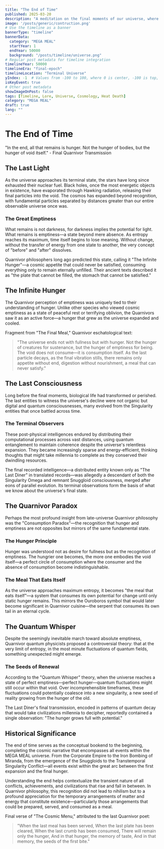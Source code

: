 ```yaml
---
title: "The End of Time"
published: 2025-03-20
description: "A meditation on the final moments of our universe, where emptiness and hunger become one and the same."
image: '/posts/generic/contruction.png'
# Use the timeline as a banner
bannerType: "timeline"
bannerData:
  category: "MEGA MEAL"
  startYear: 1
  endYear: 50000
  background: "/posts/timeline/universe.png"
# Regular post metadata for timeline integration
timelineYear: 50000
timelineEra: "final-epoch"
timelineLocation: "Terminal Universe"
yIndex: -1  # Values from -100 to 100, where 0 is center, -100 is top, 100 is bottom
isKeyEvent: true
# Other post metadata
showImageOnPost: false
tags: [Timeline, Lore, Universe, Cosmology, Heat Death]
category: "MEGA MEAL"
draft: true
lang: ""
---
```


# The End of Time

<div className="text-lg text-gray-700 dark:text-neutral-300 italic mb-8">
  "In the end, all that remains is hunger. Not the hunger of bodies, but the hunger of void itself." - Final Quarnivor Transmission
</div>

## The Last Light

As the universe approaches its terminal state, the stars have long since exhausted their nuclear fuel. Black holes, once the most energetic objects in existence, have evaporated through Hawking radiation, releasing their final particles into the void. The cosmos has expanded beyond recognition, with fundamental particles separated by distances greater than our entire observable universe once was.

<div className="card-base p-6 mb-6">
  <h3 className="font-bold text-xl mb-4 text-75">The Great Emptiness</h3>
  <p className="text-lg text-gray-700 dark:text-neutral-300 mb-4">What remains is not darkness, for darkness implies the potential for light. What remains is emptiness—a state beyond mere absence. As entropy reaches its maximum, time itself begins to lose meaning. Without change, without the transfer of energy from one state to another, the very concept of "before" and "after" dissolves.</p>
  
  <p className="text-lg text-gray-700 dark:text-neutral-300 mb-4">Quarnivor philosophers long ago predicted this state, calling it "The Infinite Hunger"—a cosmic appetite that could never be satisfied, consuming everything only to remain eternally unfilled. Their ancient texts described it as "the plate that cannot be filled, the stomach that cannot be satisfied."</p>
</div>

## The Infinite Hunger

The Quarnivor perception of emptiness was uniquely tied to their understanding of hunger. Unlike other species who viewed cosmic emptiness as a state of peaceful rest or terrifying oblivion, the Quarnivors saw it as an active force—a hunger that grew as the universe expanded and cooled.

<div className="font-jetbrains-mono pl-10 pr-10 py-10 rounded-xl bg-[oklch(0.95_0.025_var(--hue))] dark:bg-[oklch(0.25_0.025_var(--hue))] transition shadow-lg mb-8 overflow-hidden relative">
  <p className="italic text-gray-700 dark:text-neutral-400">Fragment from "The Final Meal," Quarnivor eschatological text:</p>
  
  <blockquote className="mt-4 text-xl text-[oklch(0.35_0.05_var(--hue))] dark:text-[oklch(0.85_0.05_var(--hue))]">
    "The universe ends not with fullness but with hunger. Not the hunger of creatures for sustenance, but the hunger of emptiness for being. The void does not consume—it is consumption itself. As the last particle decays, as the final vibration stills, there remains only appetite without end, digestion without nourishment, a meal that can never satisfy."
  </blockquote>
</div>

## The Last Consciousness

Long before the final moments, biological life had transformed or perished. The last entities to witness the universe's decline were not organic but digital and quantum consciousnesses, many evolved from the Singularity entities that once battled across time.

<div className="card-base p-6 mb-6">
  <h3 className="font-bold text-xl mb-4 text-75">The Terminal Observers</h3>
  <p className="text-lg text-gray-700 dark:text-neutral-300 mb-4">These post-physical intelligences endured by distributing their computational processes across vast distances, using quantum entanglement to maintain coherence despite the universe's relentless expansion. They became increasingly sparse and energy-efficient, thinking thoughts that might take millennia to complete as they conserved their dwindling resources.</p>
  
  <p className="text-lg text-gray-700 dark:text-neutral-300 mb-4">The final recorded intelligence—a distributed entity known only as "The Last Diner" in translated records—was allegedly a descendant of both the Singularity Omega and remnant Snuggloid consciousness, merged after eons of parallel evolution. Its terminal observations form the basis of what we know about the universe's final state.</p>
</div>

## The Quarnivor Paradox

Perhaps the most profound insight from late-universe Quarnivor philosophy was the "Consumption Paradox"—the recognition that hunger and emptiness are not opposites but mirrors of the same fundamental state.

<div className="grid grid-cols-1 md:grid-cols-2 gap-4 mb-8">
  <div className="card-base p-4">
    <h3 className="font-bold text-lg mb-2 text-[oklch(0.8_0.1_var(--hue))]">The Hunger Principle</h3>
    <p className="text-lg text-gray-700 dark:text-neutral-300">Hunger was understood not as desire for fullness but as the recognition of emptiness. The hungrier one becomes, the more one embodies the void itself—a perfect circle of consumption where the consumer and the absence of consumption become indistinguishable.</p>
  </div>
  
  <div className="card-base p-4">
    <h3 className="font-bold text-lg mb-2 text-[oklch(0.7_0.2_var(--hue))]">The Meal That Eats Itself</h3>
    <p className="text-lg text-gray-700 dark:text-neutral-300">As the universe approaches maximum entropy, it becomes "the meal that eats itself"—a system that consumes its own potential for change until only static hunger remains. This mirrors the Ouroboros symbol that would later become significant in Quarnivor cuisine—the serpent that consumes its own tail in an eternal cycle.</p>
  </div>
</div>

## The Quantum Whisper

Despite the seemingly inevitable march toward absolute emptiness, Quarnivor quantum physicists proposed a controversial theory: that at the very limit of entropy, in the most minute fluctuations of quantum fields, something unexpected might emerge.

<div className="card-base p-6 mb-6">
  <h3 className="font-bold text-xl mb-4 text-75">The Seeds of Renewal</h3>
  <p className="text-lg text-gray-700 dark:text-neutral-300 mb-4">According to the "Quantum Whisper" theory, when the universe reaches a state of perfect emptiness—perfect hunger—quantum fluctuations might still occur within that void. Over incomprehensible timeframes, these fluctuations could potentially coalesce into a new singularity, a new seed of reality growing from the hunger of the old.</p>
  
  <p className="text-lg text-gray-700 dark:text-neutral-300 italic mb-4">The Last Diner's final transmission, encoded in patterns of quantum decay that would take civilizations millennia to decipher, reportedly contained a single observation: "The hunger grows full with potential."</p>
</div>

## Historical Significance

The end of time serves as the conceptual bookend to the beginning, completing the cosmic narrative that encompasses all events within the MEGA MEAL universe. From the Corporate Empire to the Iron Bombing of Miranda, from the emergence of the Snuggloids to the Transtemporal Singularity Conflict—all events exist within the great arc between the first expansion and the final hunger.

Understanding the end helps contextualize the transient nature of all conflicts, achievements, and civilizations that rise and fall in between. In Quarnivor philosophy, this recognition did not lead to nihilism but to a profound appreciation for the temporary arrangements of matter and energy that constitute existence—particularly those arrangements that could be prepared, served, and consumed as a meal.

<div className="font-jetbrains-mono pl-10 pr-10 py-10 rounded-xl bg-[oklch(0.95_0.025_var(--hue))] dark:bg-[oklch(0.25_0.025_var(--hue))] transition shadow-lg mb-8 overflow-hidden relative">
  <p className="italic text-gray-700 dark:text-neutral-400">Final verse of "The Cosmic Menu," attributed to the last Quarnivor poet:</p>
  
  <blockquote className="mt-4 text-xl text-[oklch(0.35_0.05_var(--hue))] dark:text-[oklch(0.85_0.05_var(--hue))]">
    "When the last meal has been served,
    When the last plate has been cleared,
    When the last crumb has been consumed,
    There will remain only the hunger,
    And in that hunger, the memory of taste,
    And in that memory, the seeds of the first bite."
  </blockquote>
</div>
